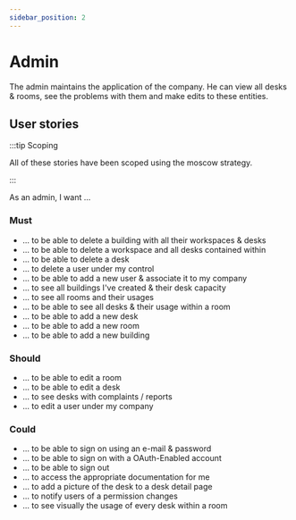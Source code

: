 ```yaml
---
sidebar_position: 2
---
```

# Admin

The admin maintains the application of the company. 
He can view all desks & rooms, see the problems with them and make edits to these entities.

## User stories

:::tip Scoping

All of these stories have been scoped using the moscow strategy.

:::

As an admin, I want ...

### Must
- ... to be able to delete a building with all their workspaces & desks
- ... to be able to delete a workspace and all desks contained within
- ... to be able to delete a desk
- ... to delete a user under my control
- ... to be able to add a new user & associate it to my company
- ... to see all buildings I've created & their desk capacity
- ... to see all rooms and their usages
- ... to be able to see all desks & their usage within a room
- ... to be able to add a new desk
- ... to be able to add a new room
- ... to be able to add a new building


### Should
- ... to be able to edit a room
- ... to be able to edit a desk
- ... to see desks with complaints / reports
- ... to edit a user under my company

### Could
- ... to be able to sign on using an e-mail & password
- ... to be able to sign on with a OAuth-Enabled account
- ... to be able to sign out
- ... to access the appropriate documentation for me
- ... to add a picture of the desk to a desk detail page
- ... to notify users of a permission changes
- ... to see visually the usage of every desk within a room
